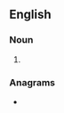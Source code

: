 ==English==

===Noun===
{{head|en|noun form}}

# {{plural of|en|brayer}}

===Anagrams===
* {{anagrams|en|a=aberrsy|Asberry|Yarbers}}